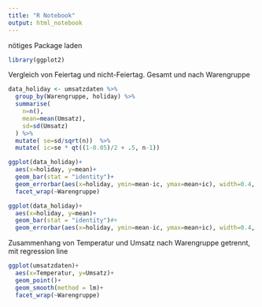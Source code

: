 ```yaml
---
title: "R Notebook"
output: html_notebook
---
```


nötiges Package laden
```r
library(ggplot2)
```

Vergleich von Feiertag und nicht-Feiertag. Gesamt und nach Warengruppe
```r
data_holiday <- umsatzdaten %>%
  group_by(Warengruppe, holiday) %>%
  summarise( 
    n=n(),
    mean=mean(Umsatz),
    sd=sd(Umsatz)
  ) %>%
  mutate( se=sd/sqrt(n))  %>%
  mutate( ic=se * qt((1-0.05)/2 + .5, n-1))

ggplot(data_holiday)+
  aes(x=holiday, y=mean)+
  geom_bar(stat = "identity")+
  geom_errorbar(aes(x=holiday, ymin=mean-ic, ymax=mean+ic), width=0.4, colour="orange", alpha=0.9, size=1)+
  facet_wrap(~Warengruppe)

ggplot(data_holiday)+
  aes(x=holiday, y=mean)+
  geom_bar(stat = "identity")#+
  geom_errorbar(aes(x=holiday, ymin=mean-ic, ymax=mean+ic), width=0.4, colour="orange", alpha=0.9, size=1)


```

Zusammenhang von Temperatur und Umsatz nach Warengruppe getrennt, mit regression line
```r
ggplot(umsatzdaten)+
  aes(x=Temperatur, y=Umsatz)+
  geom_point()+
  geom_smooth(method = lm)+
  facet_wrap(~Warengruppe)
```
